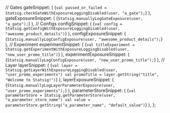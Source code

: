 

  // Gates
  gateSnippet: (
    <CodeBlock language="java">
      {`val passed_or_failed = Statsig.checkGateWithExposureLoggingDisabled(user, "a_gate");`}
    </CodeBlock>
  ),
  gateExposureSnippet: (
    <CodeBlock language="java">
      {`Statsig.manuallyLogGateExposure(user, "a_gate");`}
    </CodeBlock>
  ),
  // Configs
  configSnippet: (
    <CodeBlock language="java">
      {`val config = Statsig.getConfigWithExposureLoggingDisabled(user, "awesome_product_details")`}
    </CodeBlock>
  ),
  configExposureSnippet: (
    <CodeBlock language="java">
      {`Statsig.manuallyLogConfigExposure(user, "awesome_product_details");`}
    </CodeBlock>
  ),
  // Experiment
  experimentSnippet: (
    <CodeBlock language="java">
      {`val titleExperiment = Statsig.getExperimentWithExposureLoggingDisabled(user, "new_user_promo_title")`}
    </CodeBlock>
  ),
  experimentExposureSnippet: (
    <CodeBlock language="java">
      {`Statsig.manuallyLogConfigExposure(user, "new_user_promo_title");`}
    </CodeBlock>
  ),
  // Layer
  layerSnippet: (
    <CodeBlock language="java">
      {`val layer = Statsig.getLayerWithExposureLoggingDisabled(user, "user_promo_experiments")
val promoTitle = layer.getString("title", "Welcome to Statsig!")`}
    </CodeBlock>
  ),
  layerExposureSnippet: (
    <CodeBlock language="java">
      {`Statsig.manuallyLogLayerParameterExposure(user, "user_promo_experiments");`}
    </CodeBlock>
  ),
  parameterStoreSnippet: (
    <CodeBlock language="java">
      {`val parameterStore = Statsig.getParameterStore(user, "a_parameter_store_name")
val value = parameterStore.getString("a_parameter_name", "default_value")`}
    </CodeBlock>
  ),
};
